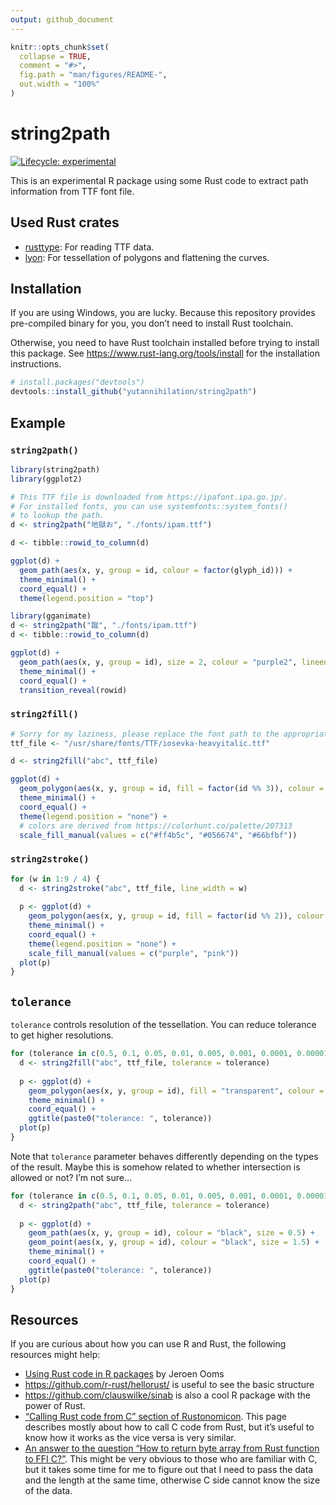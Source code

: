 ```yaml
---
output: github_document
---
```


<!-- README.md is generated from README.Rmd. Please edit that file -->

```r
knitr::opts_chunk$set(
  collapse = TRUE,
  comment = "#>",
  fig.path = "man/figures/README-",
  out.width = "100%"
)
```

# string2path

<!-- badges: start -->
[![Lifecycle: experimental](https://img.shields.io/badge/lifecycle-experimental-orange.svg)](https://www.tidyverse.org/lifecycle/#experimental)
<!-- badges: end -->

This is an experimental R package using some Rust code to extract path information from TTF font file.

## Used Rust crates

* [rusttype](https://gitlab.redox-os.org/redox-os/rusttype/): For reading TTF data.
* [lyon](https://github.com/nical/lyon/): For tessellation of polygons and flattening the curves.

## Installation

If you are using Windows, you are lucky. Because this repository provides pre-compiled
binary for you, you don't need to install Rust toolchain.

Otherwise, you need to have Rust toolchain installed before trying to install this package. 
See <https://www.rust-lang.org/tools/install> for the installation instructions. 

``` r
# install.packages("devtools")
devtools::install_github("yutannihilation/string2path")
```

## Example

### `string2path()`

```r
library(string2path)
library(ggplot2)

# This TTF file is downloaded from https://ipafont.ipa.go.jp/.
# For installed fonts, you can use systemfonts::system_fonts()
# to lookup the path.
d <- string2path("地獄お", "./fonts/ipam.ttf")

d <- tibble::rowid_to_column(d)

ggplot(d) +
  geom_path(aes(x, y, group = id, colour = factor(glyph_id))) +
  theme_minimal() +
  coord_equal() +
  theme(legend.position = "top")

library(gganimate)
d <- string2path("蹴", "./fonts/ipam.ttf")
d <- tibble::rowid_to_column(d)

ggplot(d) +
  geom_path(aes(x, y, group = id), size = 2, colour = "purple2", lineend = "round") +
  theme_minimal() +
  coord_equal() +
  transition_reveal(rowid)
```

### `string2fill()`

```r
# Sorry for my laziness, please replace the font path to the appropriate location in your system...
ttf_file <- "/usr/share/fonts/TTF/iosevka-heavyitalic.ttf"

d <- string2fill("abc", ttf_file)

ggplot(d) +
  geom_polygon(aes(x, y, group = id, fill = factor(id %% 3)), colour = "grey", size = 0.1) +
  theme_minimal() +
  coord_equal() +
  theme(legend.position = "none") +
  # colors are derived from https://colorhunt.co/palette/207313
  scale_fill_manual(values = c("#ff4b5c", "#056674", "#66bfbf"))
```

### `string2stroke()`

```r
for (w in 1:9 / 4) {
  d <- string2stroke("abc", ttf_file, line_width = w)
  
  p <- ggplot(d) +
    geom_polygon(aes(x, y, group = id, fill = factor(id %% 2)), colour = "grey", size = 0.1) +
    theme_minimal() +
    coord_equal() +
    theme(legend.position = "none") +
    scale_fill_manual(values = c("purple", "pink"))
  plot(p)
}
```



## `tolerance`

`tolerance` controls resolution of the tessellation. You can reduce tolerance to get higher resolutions.

```r
for (tolerance in c(0.5, 0.1, 0.05, 0.01, 0.005, 0.001, 0.0001, 0.00001)) {
  d <- string2fill("abc", ttf_file, tolerance = tolerance)
  
  p <- ggplot(d) +
    geom_polygon(aes(x, y, group = id), fill = "transparent", colour = "black", size = 0.5) +
    theme_minimal() +
    coord_equal() +
    ggtitle(paste0("tolerance: ", tolerance))
  plot(p)
}
```

Note that `tolerance` parameter behaves differently depending on the types of the result. Maybe this is somehow related to
whether intersection is allowed or not? I'm not sure...

```r
for (tolerance in c(0.5, 0.1, 0.05, 0.01, 0.005, 0.001, 0.0001, 0.00001)) {
  d <- string2path("abc", ttf_file, tolerance = tolerance)
  
  p <- ggplot(d) +
    geom_path(aes(x, y, group = id), colour = "black", size = 0.5) +
    geom_point(aes(x, y, group = id), colour = "black", size = 1.5) +
    theme_minimal() +
    coord_equal() +
    ggtitle(paste0("tolerance: ", tolerance))
  plot(p)
}
```

## Resources

If you are curious about how you can use R and Rust, the following resources might help:

* [Using Rust code in R packages](https://jeroen.github.io/erum2018) by Jeroen Ooms
* <https://github.com/r-rust/hellorust/> is useful to see the basic structure
* <https://github.com/clauswilke/sinab> is also a cool R package with the power of Rust.
* ["Calling Rust code from C" section of Rustonomicon](https://doc.rust-lang.org/nomicon/ffi.html?highlight=extern#calling-rust-code-from-c). This page describes mostly about how to call C code from Rust, but it's useful to know how it works as the vice versa is very similar.
* [An answer to the question "How to return byte array from Rust function to FFI C?"](https://users.rust-lang.org/t/how-to-return-byte-array-from-rust-function-to-ffi-c/18136/4). This might be very obvious to those who are familiar with C, but it takes some time for me to figure out that I need to pass the data and the length at the same time, otherwise C side cannot know the size of the data.
